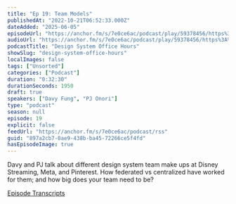 ```yaml
---
title: "Ep 19: Team Models"
publishedAt: "2022-10-21T06:52:33.000Z"
dateAdded: "2025-06-05"
episodeUrl: "https://anchor.fm/s/7e0ce6ac/podcast/play/59378456/https%3A%2F%2Fd3ctxlq1ktw2nl.cloudfront.net%2Fstaging%2F2022-9-21%2F2cf1a3ed-cbee-4b8b-9a61-bf852dbb7648.mp3"
audioUrl: "https://anchor.fm/s/7e0ce6ac/podcast/play/59378456/https%3A%2F%2Fd3ctxlq1ktw2nl.cloudfront.net%2Fstaging%2F2022-9-21%2F2cf1a3ed-cbee-4b8b-9a61-bf852dbb7648.mp3"
podcastTitle: "Design System Office Hours"
showSlug: "design-system-office-hours"
localImages: false
tags: ["Unsorted"]
categories: ["Podcast"]
duration: "0:32:30"
durationSeconds: 1950
draft: true
speakers: ["Davy Fung", "PJ Onori"]
type: "podcast"
season: null
episode: 19
explicit: false
feedUrl: "https://anchor.fm/s/7e0ce6ac/podcast/rss"
guid: "897a2cb7-0ae9-438b-ba45-72266ce5f4fd"
hasEpisodeImage: true
---
```

Davy and PJ talk about different design system team make ups at Disney Streaming, Meta, and Pinterest. How federated vs centralized have worked for them; and how big does your team need to be?

[Episode Transcripts](https://docs.google.com/document/d/1eBPOj7pQJBKCsc4uWlMM1XwwfTOLiK7Av_qEbwu2F_M/edit?usp=sharing)
